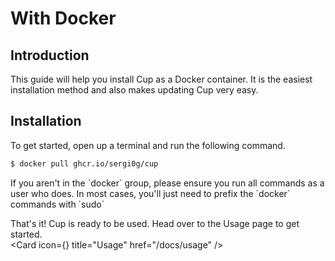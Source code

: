 
# With Docker
## Introduction

This guide will help you install Cup as a Docker container. It is the easiest installation method and also makes updating Cup very easy.

## Installation

To get started, open up a terminal and run the following command.
```bash
$ docker pull ghcr.io/sergi0g/cup
```
<Callout emoji="⚠️">
If you aren't in the `docker` group, please ensure you run all commands as a user who does. In most cases, you'll just need to prefix the `docker` commands with `sudo`
</Callout>

That's it! Cup is ready to be used. Head over to the Usage page to get started.
<br />
<Card icon={<IconFileDescription />} title="Usage" href="/docs/usage" />